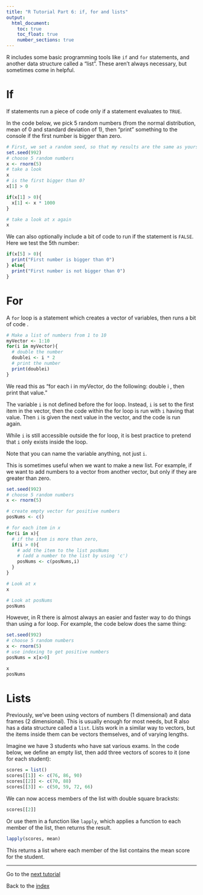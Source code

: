 ```yaml
---
title: "R Tutorial Part 6: if, for and lists"
output:
  html_document:
    toc: true
    toc_float: true
    number_sections: true
---
```


R includes some basic programming tools like `if` and `for` statements, and another data structure called a "list".  These aren't always necessary, but sometimes come in helpful.

# If

If statements run a piece of code only if a statement evaluates to `TRUE`.

In the code below, we pick 5 random numbers (from the normal distribution, mean of 0 and standard deviation of 1), then "print" something to the console if the first number is bigger than zero.


```r
# First, we set a random seed, so that my results are the same as yours.
set.seed(992)
# choose 5 random numbers
x <- rnorm(5)
# take a look
x
# is the first bigger than 0?
x[1] > 0

if(x[1] > 0){
  x[1] <- x * 1000
}

# take a look at x again
x

```

We can also optionally include a bit of code to run if the statement is `FALSE`.  Here we test the 5th number:

```r
if(x[5] > 0){
  print("First number is bigger than 0")
} else{
  print("First number is not bigger than 0")
}
```

# For

A `for` loop is a statement which creates a vector of variables, then runs a bit of code .

```r
# Make a list of numbers from 1 to 10
myVector <- 1:10
for(i in myVector){
  # double the number
  doublei <- i * 2
  # print the number
  print(doublei)
}
```

We read this as "for each i in myVector, do the following: double i , then print that value."

The variable `i` is not defined before the for loop. Instead, `i` is set to the first item in the vector, then the code within the for loop is run with `i` having that value.  Then `i` is given the next value in the vector, and the code is run again.

While `i` is still accessible outside the for loop, it is best practice to pretend that `i` only exists inside the loop.

Note that you can name the variable anything, not just `i`.

This is sometimes useful when we want to make a new list.  For example, if we want to add numbers to a vector from another vector, but only if they are greater than zero.

```r

set.seed(992)
# choose 5 random numbers
x <- rnorm(5)

# create empty vector for positive numbers
posNums <- c()

# for each item in x
for(i in x){
  # if the item is more than zero,
  if(i > 0){
    # add the item to the list posNums
    # (add a number to the list by using 'c')
    posNums <- c(posNums,i)
  }
}

# Look at x
x

# Look at posNums
posNums

```

However, in R there is almost always an easier and faster way to do things than using a for loop.  For example, the code below does the same thing:

```r
set.seed(992)
# choose 5 random numbers
x <- rnorm(5)
# use indexing to get positive numbers
posNums = x[x>0]

x
posNums
```

# Lists

Previously, we've been using vectors of numbers (1 dimensional) and data frames (2 dimensional).  This is usually enough for most needs, but R also has a data structure called a `list`.  Lists work in a similar way to vectors, but the items inside them can be vectors themselves, and of varying lengths.

Imagine we have 3 students who have sat various exams.  In the code below, we define an empty list, then add three vectors of scores to it (one for each student):

```r
scores = list()
scores[[1]] <- c(76, 86, 90)
scores[[2]] <- c(70, 88)
scores[[3]] <- c(50, 59, 72, 66)
```

We can now access members of the list with double square bracksts:

```r
scores[[2]]
```

Or use them in a function like `lapply`, which applies a function to each member of the list, then returns the result.

```r
lapply(scores, mean)
```

This returns a list where each member of the list contains the mean score for the student.




---

Go to the [next tutorial](IntroToR_7.html)

Back to the [index](../index.html)
